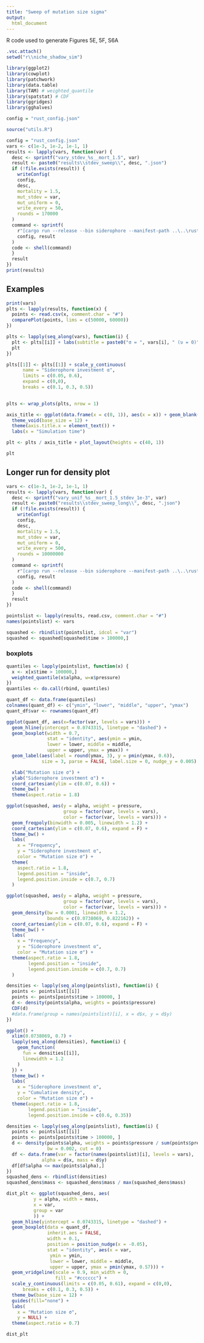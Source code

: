 ---
title: "Sweep of mutation size sigma"
output: 
  html_document
---
R code used to generate Figures 5E, 5F, S6A

```{r, eval = F}
.vsc.attach()
setwd("r\\niche_shadow_sim")
```

```{r imports}
library(ggplot2)
library(cowplot)
library(patchwork)
library(data.table)
library(TAM) # weighted_quantile
library(spatstat) # CDF
library(ggridges)
library(gghalves)

config = "rust_config.json"

source("utils.R")
```

```{r setup}
config = "rust_config.json" 
vars <- c(1e-3, 1e-2, 1e-1, 1)
results <- lapply(vars, function(var) {
  desc <- sprintf("vary_stdev_%s__mort_1.5", var)
  result <- paste0("results\\stdev_sweep\\", desc, ".json")
  if (!file.exists(result)) {
    writeConfig(
    config,
    desc,
    mortality = 1.5,
    mut_stdev = var,
    mut_uniform = 0,
    write_every = 50,
    rounds = 170000
  )
  command <- sprintf(
    r"[cargo run --release --bin siderophore --manifest-path ..\..\rust\Cargo.toml -- %s %s]",
    config, result
  )
  code <- shell(command)
  }
  result
})
print(results)
```



## Examples
```{r examples, fig.width = 8, fig.height = 3}
print(vars)
plts <- lapply(results, function(x) {
  points <- read.csv(x, comment.char = "#")
  comparePlot(points, lims = c(50000, 60000)) 
})

plts <- lapply(seq_along(vars), function(i) {
  plt <- plts[[i]] + labs(subtitle = paste0("σ = ", vars[i], " (υ = 0)"))
  plt
}) 

plts[[1]] <- plts[[1]] + scale_y_continuous(
      name = "Siderophore investment α",
      limits = c(0.05, 0.6),
      expand = c(0,0),
      breaks = c(0.1, 0.3, 0.5))

 
plts <- wrap_plots(plts, nrow = 1)

axis_title <- ggplot(data.frame(x = c(0, 1)), aes(x = x)) + geom_blank() +
  theme_void(base_size = 12) + 
  theme(axis.title.x = element_text()) + 
  labs(x = "Simulation time")   

plt <- plts / axis_title + plot_layout(heights = c(40, 1))

plt
```


## Longer run for density plot


```{r setup2}
vars <- c(1e-3, 1e-2, 1e-1, 1)
results <- lapply(vars, function(var) {
  desc <- sprintf("vary_unif_%s__mort_1.5_stdev_1e-3", var)
  result <- paste0("results\\stdev_sweep_long\\", desc, ".json")
  if (!file.exists(result)) {
    writeConfig(
    config,
    desc,
    mortality = 1.5,
    mut_stdev = var,
    mut_uniform = 0,
    write_every = 500,
    rounds = 10000000
  )
  command <- sprintf(
    r"[cargo run --release --bin siderophore --manifest-path ..\..\rust\Cargo.toml -- %s %s]",
    config, result
  )
  code <- shell(command)
  }
  result
})
```


```{r}
pointslist <- lapply(results, read.csv, comment.char = "#")
names(pointslist) <- vars

squashed <- rbindlist(pointslist, idcol = "var")
squashed <- squashed[squashed$time > 100000,]
```

### boxplots
```{r quant}
quantiles <- lapply(pointslist, function(x) {
  x <- x[x$time > 100000,]
  weighted_quantile(x$alpha, w=x$pressure)
})
quantiles <- do.call(rbind, quantiles)

quant_df <- data.frame(quantiles)
colnames(quant_df) <- c("ymin", "lower", "middle", "upper", "ymax")
quant_df$var <- rownames(quant_df)
```


```{r, fig.height = 5, fig.width = 4}
ggplot(quant_df, aes(x=factor(var, levels = vars))) +
  geom_hline(yintercept = 0.0743315, linetype = "dashed") +
  geom_boxplot(width = 0.7,
               stat = "identity", aes(ymin = ymin, 
               lower = lower, middle = middle,
               upper = upper, ymax = ymax)) +
  geom_label(aes(label = round(ymax, 3), y = pmin(ymax, 0.6)),
             size = 3, parse = FALSE, label.size = 0, nudge_y = 0.005) +

  xlab("Mutation size σ") +
  ylab("Siderophore investment α") +
  coord_cartesian(ylim = c(0.07, 0.6)) +
  theme_bw() +
  theme(aspect.ratio = 1.8)
```


```{r}
ggplot(squashed, aes(y = alpha, weight = pressure,
                     group = factor(var, levels = vars), 
                     color = factor(var, levels = vars))) +
  geom_freqpoly(binwidth = 0.005, linewidth = 1.2) +
  coord_cartesian(ylim = c(0.07, 0.6), expand = F) +
  theme_bw() +
  labs(
    x = "Frequency", 
    y = "Siderophore investment α", 
    color = "Mutation size σ") +
  theme(
    aspect.ratio = 1.8,
    legend.position = "inside",
    legend.position.inside = c(0.7, 0.7)
  )
```

```{r}
ggplot(squashed, aes(y = alpha, weight = pressure,
                     group = factor(var, levels = vars), 
                     color = factor(var, levels = vars))) +
  geom_density(bw = 0.0001, linewidth = 1.2,
               bounds = c(0.0738069, 0.822162)) +
  coord_cartesian(ylim = c(0.07, 0.6), expand = F) +
  theme_bw() +
  labs(
    x = "Frequency", 
    y = "Siderophore investment α", 
    color = "Mutation size σ") +
  theme(aspect.ratio = 1.8,
        legend.position = "inside",
        legend.position.inside = c(0.7, 0.7)
  )
```


```{r}
densities <- lapply(seq_along(pointslist), function(i) {
  points <- pointslist[[i]]
  points <- points[points$time > 100000, ]
  d <- density(points$alpha, weights = points$pressure)
  CDF(d)
  #data.frame(group = names(pointslist)[i], x = d$x, y = d$y)
})

ggplot() +
  xlim(0.0738069, 0.7) +
  lapply(seq_along(densities), function(i) {
    geom_function(
      fun = densities[[i]],
      linewidth = 1.2
    )
  }) +
  theme_bw() +
  labs(
    x = "Siderophore investment α",
    y = "Cumulative density",
    color = "Mutation size σ") +
  theme(aspect.ratio = 1.8,
        legend.position = "inside",
        legend.position.inside = c(0.6, 0.35))
```


```{r dist}
densities <- lapply(seq_along(pointslist), function(i) {
  points <- pointslist[[i]]
  points <- points[points$time > 100000, ]
  d <- density(points$alpha, weights = points$pressure / sum(points$pressure), 
               bw = 0.002, cut = 0)
  df <- data.frame(var = factor(names(pointslist)[i], levels = vars), 
             alpha = d$x, mass = d$y)
  df[df$alpha <= max(points$alpha),]
})
squashed_dens <- rbindlist(densities) 
squashed_dens$mass <- squashed_dens$mass / max(squashed_dens$mass)

dist_plt <- ggplot(squashed_dens, aes(
          y = alpha, width = mass,
          x = var,
          group = var
          )) +
  geom_hline(yintercept = 0.0743315, linetype = "dashed") +        
  geom_boxplot(data = quant_df,
               inherit.aes = FALSE,
               width = 0.1,
               position = position_nudge(x = -0.05),
               stat = "identity", aes(x = var,
                ymin = ymin, 
                lower = lower, middle = middle,
                upper = upper, ymax = pmin(ymax, 0.57))) +
  geom_vridgeline(scale = 0.9, min_width = 0,
                  fill = "#cccccc") +
  scale_y_continuous(limits = c(0.05, 0.61), expand = c(0,0),
      breaks = c(0.1, 0.3, 0.5)) +
  theme_bw(base_size = 12) +
  guides(fill="none") +
  labs(
    x = "Mutation size σ", 
    y = NULL) +
  theme(aspect.ratio = 0.7)

dist_plt

```
